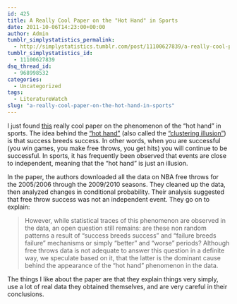 ```yaml
---
id: 425
title: A Really Cool Paper on the "Hot Hand" in Sports
date: 2011-10-06T14:23:00+00:00
author: Admin
tumblr_simplystatistics_permalink:
  - http://simplystatistics.tumblr.com/post/11100627839/a-really-cool-paper-on-the-hot-hand-in-sports
tumblr_simplystatistics_id:
  - 11100627839
dsq_thread_id:
  - 968998532
categories:
  - Uncategorized
tags:
  - LiteratureWatch
slug: "a-really-cool-paper-on-the-hot-hand-in-sports"
---
```

I just found <a href="http://www.plosone.org/article/info:doi/10.1371/journal.pone.0024532#pone-0024532-g001" target="_blank">this</a> really cool paper on the phenomenon of the &#8220;hot hand&#8221; in sports. The idea behind the <a href="http://en.wikipedia.org/wiki/Hot-hand_fallacy" target="_blank">&#8220;hot hand&#8221;</a> (also called the <a href="http://en.wikipedia.org/wiki/Clustering_illusion" target="_blank">&#8220;clustering illusion&#8221;</a>) is that success breeds success. In other words, when you are successful (you win games, you make free throws, you get hits) you will continue to be successful. In sports, it has frequently been observed that events are close to independent, meaning that the &#8220;hot hand&#8221; is just an illusion. 

<!-- more -->

In the paper, the authors downloaded all the data on NBA free throws for the 2005/2006 through the 2009/2010 seasons. <span>They cleaned up the data, then analyzed changes in conditional probability. Their analysis suggested that free throw success was not an independent event. They go on to explain: </span>

> <span>However, while statistical traces of this phenomenon are observed in the data, an open question still remains: are these non random patterns a result of “success breeds success” and “failure breeds failure” mechanisms or simply “better” and “worse” periods? Although free throws data is not adequate to answer this question in a definite way, we speculate based on it, that the latter is the dominant cause behind the appearance of the “hot hand” phenomenon in the data.</span>

The things I like about the paper are that they explain things very simply, use a lot of real data they obtained themselves, and are very careful in their conclusions. 
